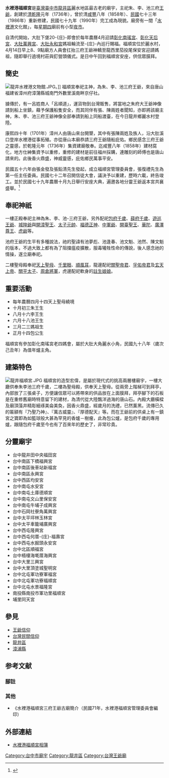 {{東亞廟宇
| name = 臺中市龍井區福順宮
| img = File:福順宮.JPG
| img_capt = [[臺中市|臺中市]][[龍井區|龍井區]]福順宮廟貌全景
| image_width = 250px
| location = {{ROC}}[[臺中市|臺中市]][[龍井區|龍井區]]三港路水裡港巷26號 
| god = 三府王爺 - 朱、李、池
| type = 龍井沿海公廟
| struct =  
| open_year = [[清|清]][[乾隆|乾隆]]元年（1736年）
| cere_date = 
|}}
'''水裡港福順宮'''是[[臺灣|臺灣]][[臺中市|臺中市]][[龍井區|龍井區]]麗水地區最古老的廟宇，主祀朱、李、池三府[[王爺信仰|王爺]]，創建於[[清|清]][[乾隆|乾隆]]元年（1736年），曾於清[[咸豐|咸豐]]八年（1858年）、[[中華民國|民國]]七十三年（1986年）重新修建，民國七十九年（1990年）完工成為現貌。廟旁有一間「[[水裡港|水裡港]]文化館」，每[[星期四|星期四]]廟前有小型[[夜市|夜市]]。

自清代開始，大肚下堡20-{庄}-即會於每年農曆4月迎請[[彰化南瑤宮|彰化南瑤宮]]、[[彰化天后宮|彰化天后宮]]、[[大肚萬興宮|大肚萬興宮]]、[[大肚永和宮|大肚永和宮]]媽祖輪流至-{庄}-內巡行賜福。福順宮位於麗水村，4月14日早上8、9點廟方人員會扛抬三府王爺神轎至龍西里茄投尾保安宮迎請媽祖，隨即舉行遶境村莊與釘營頭儀式。是日中午回到福順宮安座，供信眾膜拜。

== 簡史 ==
[[File:龍井水裡港文物館.JPG|thumb]]。]]
福順宮奉祀主神，為朱、李、池三府王爺，來自唐山福建省漳州府漳蒲縣城南門外數里溪南畔京仔社。

據傳於{{Fact|明鄭[[天啟|天啟]]三年|time=2020-05-20}}，有一呂姓商人「呂順道」，運貨物到台灣販售，將當地之朱府大王爺神像請到船上坐鎮，藉予保護船隻安全，而其同伴有張、陳兩姓者聞知，亦即將該廟主神，朱、李、池三府王爺神像全部奉請到船上同船渡臺，在今日龍井鄉麗水村登陸。

康熙四十年（1701年）漳州人由唐山來台開墾，其中有張陳兩姓及族人，沿大肚溪口登岸水裡港從事拓殖。亦從唐山本廟恭請三府王爺隨船庇佑。鄉民感念三府王爺之靈感，於乾隆元年（1736年）集資建廟敬奉。迄咸豐八年（1858年）建材腐化，地方仕紳集資予以重修，重修的建材是前往福州採購，連雕刻的師傅也是唐山請來的。此後香火鼎盛，神威靈感，庇佑鄉民萬事平安。

民國五十六年由張金發及張鉛清先生發起，成立福順宮管理委員會，張復禮先生為第一任主任委員。民國七十二年召開信徒大會，議決予以重建，歷時六載，終告竣工。並於民國七十九年農曆十月九日舉行安座大典，遍邀各地分靈王爺返本宮共襄盛舉。<ref>{{Cite web |url=http://crgis.rchss.sinica.edu.tw/temples/TaichungCity/lungjing/0617006-FSG/view |title=水裡港福順宮-文化資源地理資訊系統 |accessdate=2019-02-23 |archive-date=2019-02-24 |archive-url=https://web.archive.org/web/20190224001630/http://crgis.rchss.sinica.edu.tw/temples/TaichungCity/lungjing/0617006-FSG/view |dead-url=no }}</ref>

== 奉祀神祇 ==
一樓正殿奉祀主神為朱、李、池-三府王爺，另外配祀[[包公|包府千歲]]、[[薛仁貴|薛府千歲]]、[[遊巡王爺|遊巡王爺]]、[[城隍爺|城隍爺]]與[[開漳聖王|開漳聖王]]、[[太子元帥|太子元帥]]、[[福德正神|福德正神]]、[[中軍爺|中軍爺]]、[[開臺聖王|開臺聖王]]、[[華陀|華陀]]、[[廣澤尊王|廣澤尊王]]、[[虎爺|虎爺]]等。

池府王爺的生平有多種說法，祂的聖諱有池夢彪、池逢春、池文魁、池然、陳文魁的版本，不過大致上都有為了阻擋瘟疫擴散，服毒犧牲性命的傳說，後人感念祂的情操，遂立廟奉祀。

二樓聖母殿奉祀[[天上聖母|天上聖母]]、[[千里眼|千里眼]]、[[順風耳|順風耳]]，龍邊配祀[[關聖帝君|關聖帝君]]、[[孚佑帝君|孚佑帝君]]及[[玄天上帝|玄天上帝]]、[[關平太子|關平太子]]、[[周倉將軍|周倉將軍]]，虎邊配祀軟身的[[註生娘娘|註生娘娘]]。

== 重要活動 ==
*每年農曆四月十四天上聖母繞境
*十月初三朱王生
*八月十六李王生
*六月十八池王生
*三月二三媽祖生
*正月十四包公生

福順宮有參加彰化南瑤宮老四媽會，屬於大肚大角麗水小角，民國九十八年（歲次己丑年）為值年爐主角。

== 建築特色 ==
[[File:龍井福順宮.JPG|thumb]]
福順宮的造型宏偉，是屬於現代式的挑高兩層樓廟宇，一樓大廳供奉朱李池三府千歲，二樓為聖母殿，供奉天上聖母。從兩旁上階梯可到拜亭，內部放了三張桌子，方便讓信眾可以將帶來的供品放在上面膜拜，拜亭腳下的石板是在重修舊廟時特意留下的建材，為清代從大陸飄洋過海的唐山石。內殿大廳橫樑及廟頂藻井精彫細琢美侖美奐，因香火鼎盛，經歲月的洗禮，已然薰黑。流傳已久的匾額有『乃聖乃神』、『萬古威靈』、『厚德配天』等。而在王爺前的供桌上有一鎮宮之寶即為如籃球般大甚為罕見的香爐－樹瘤，此為包公爐，是包府千歲的專用爐，跟隨包府千歲至今也有了百來年的歷史了，非常珍貴。

== 分靈廟宇==
*台中龍井田中央福田宮
*台中南區下橋福興宮
*台中南區後車站新福宮
*台中南區永興宮
*台中西區均安宮
*台中南屯水安宮
*台中南屯土庫德順宮
*台中南屯文山里保安宮
*台中南屯牛埔子成興宮
*台中石岡社寮角萬興宮
*台中太平坪林玉林宮
*台中太平車籠埔廣興宮
*台中西屯隆興宮
*台中西屯何厝-{庄}-福壽宮
*台中西屯水掘頭永安宮
*台中北區順福宮
*台中梧棲海墘厝海興宮
*台中大里三興宮
*台中大里頂塗城聖明宮
*台中北屯軍功寮軍福宮
*台中北屯軍功寮福順宮
*台中北屯水景福隆宮
*南投縣南投市軍功里福順宮
*埔里同天宮

==參見==
*[[王爺信仰|王爺信仰]]
*[[台灣民間信仰|台灣民間信仰]]
*[[龍井區|龍井區]]
*[[漳浦縣|漳浦縣]]

==参考文献==
===腳註===
{{reflist}}

===其他===
* 《水裡港福順宮三府王爺古廟簡介（民國71年，水裡港福順宮管理委員會編印）

==外部連結==
{{commons category|Longjing Fushun Temple}}
*[http://photo.pchome.com.tw/chiwei_1/010/ 水裡港福順宮相簿] {{Wayback|url=http://photo.pchome.com.tw/chiwei_1/010/ |date=20160304230520 }}

[[Category:台中市廟宇|Category:台中市廟宇]]
[[Category:龍井區|Category:龍井區]]
[[Category:台灣王爺廟|Category:台灣王爺廟]]